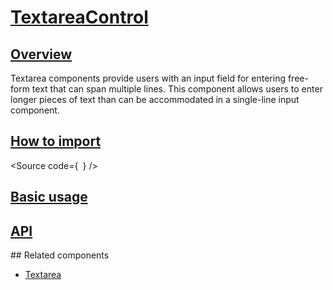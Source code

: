 

<Meta of={Stories} />

# [TextareaControl](#textareacontrol)

## [Overview](#overview)

Textarea components provide users with an input field for entering free-form text that can span multiple lines.
This component allows users to enter longer pieces of text than can be accommodated in a single-line input component.

## [How to import](#how-to-import)

<Source
  code={`
`}
/>

## [Basic usage](#basic-usage)

<Canvas of={Stories.Base} />

## [API](#api)

<ArgTypes of={Stories} />

## Related components

- [Textarea](?path=/docs/components-form-textarea--docs)
